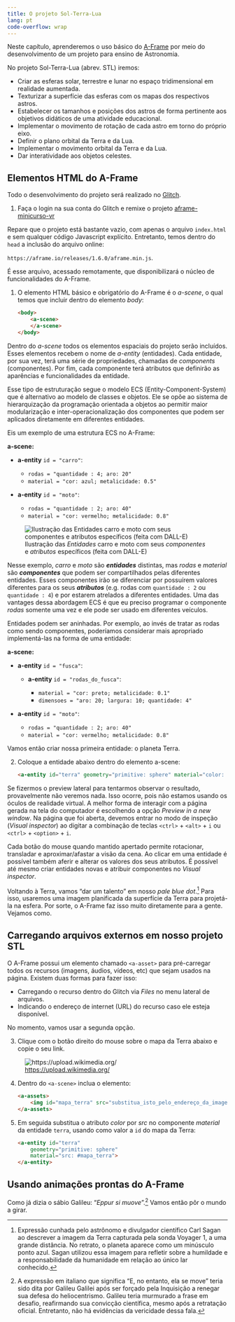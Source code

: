 ```yaml
---
title: O projeto Sol-Terra-Lua
lang: pt
code-overflow: wrap
---
```


Neste capítulo, aprenderemos o uso básico do [A-Frame](https://aframe.io/) por meio do desenvolvimento de um projeto para ensino de Astronomia.

No projeto Sol-Terra-Lua (abrev. STL) iremos:

- Criar as esferas solar, terrestre e lunar no espaço tridimensional em realidade aumentada.
- Texturizar a superfície das esferas com os mapas dos respectivos astros.
- Estabelecer os tamanhos e posições dos astros de forma pertinente aos objetivos didáticos de uma atividade educacional.
- Implementar o movimento de rotação de cada astro em torno do próprio eixo.
- Definir o plano orbital da Terra e da Lua.
- Implementar o movimento orbital da Terra e da Lua.
- Dar interatividade aos objetos celestes.


## Elementos HTML do A-Frame

Todo o desenvolvimento do projeto será realizado no [Glitch](htmlbasico.qmd#disponibilizando-páginas-web-diretamente-na-internet-com-glitch).

1. Faça o login na sua conta do Glitch e remixe o projeto [aframe-minicurso-vr](https://glitch.com/edit/#!/aframe-minicurso-vr)

Repare que o projeto está bastante vazio, com apenas o arquivo `index.html` e sem qualquer código Javascript explícito. Entretanto, temos dentro do `head` a inclusão do arquivo online:

`https://aframe.io/releases/1.6.0/aframe.min.js`.

É esse arquivo, acessado remotamente, que disponibilizará o núcleo de funcionalidades do A-Frame.

1. O elemento HTML básico e obrigatório do A-Frame é o *a-scene*, o qual temos que incluir dentro do elemento *body*:

    ```html
    <body>
        <a-scene>
        </a-scene>
    </body>
    ```

Dentro do *a-scene* todos os elementos espaciais do projeto serão incluídos. Esses elementos recebem o nome de *a-entity* (entidades). Cada entidade, por sua vez, terá uma série de propriedades, chamadas de *components* (componentes). Por fim, cada componente terá atributos que definirão as aparências e funcionalidades da entidade.

Esse tipo de estruturação segue o modelo ECS (Entity-Component-System) que é alternativo ao modelo de classes e objetos. Ele se opõe ao sistema de hierarquização da programação orientada a objetos ao permitir maior modularização e inter-operacionalização dos componentes que podem ser aplicados diretamente em diferentes entidades.

Eis um exemplo de uma estrutura ECS no A-Frame:

**a-scene:**

- **a-entity** `id = "carro"`:
    
    - `rodas = "quantidade : 4; aro: 20"`
    - `material = "cor: azul; metalicidade: 0.5"`

- **a-entity** `id = "moto"`:
    
    - `rodas = "quantidade : 2; aro: 40"`
    - `material = "cor: vermelho; metalicidade: 0.8"`

![Ilustração das *Entidades* carro e moto com seus *componentes* e *atributos* específicos (feita com DALL-E)](carro_e_moto.jpg)

Nesse exemplo, *carro* e *moto* são ***entidades*** distintas, mas *rodas* e *material* são ***componentes*** que podem ser compartilhados pelas diferentes entidades. Esses componentes irão se diferenciar por possuírem valores diferentes para os seus ***atributos*** (e.g. rodas com `quantidade : 2` ou `quantidade : 4`) e por estarem atrelados a diferentes entidades. Uma das vantages dessa abordagem ECS é que eu preciso programar o componente *rodas* somente uma vez e ele pode ser usado em diferentes veículos.

Entidades podem ser aninhadas. Por exemplo, ao invés de tratar as rodas como sendo componentes, poderíamos considerar mais apropriado implementá-las na forma de uma entidade:

**a-scene:**

- **a-entity** `id = "fusca"`:

    - **a-entity** `id = "rodas_do_fusca"`:    
        
        - `material = "cor: preto; metalicidade: 0.1"`
        - `dimensoes = "aro: 20; largura: 10; quantidade: 4"`

- **a-entity** `id = "moto"`:
    
    - `rodas = "quantidade : 2; aro: 40"`
    - `material = "cor: vermelho; metalicidade: 0.8"`

Vamos então criar nossa primeira entidade: o planeta Terra.

2. Coloque a entidade abaixo dentro do elemento a-scene:

    ```html 
    <a-entity id="terra" geometry="primitive: sphere" material="color: blue"></a-entity>
    ``` 

Se fizermos o preview lateral para tentarmos observar o resultado, provavelmente não veremos nada. Isso ocorre, pois não estamos usando os óculos de realidade virtual. A melhor forma de interagir com a página gerada na tela do computador é escolhendo a opção *Preview in a new window*. Na página que foi aberta, devemos entrar no modo de inspeção (*Visual inspector*) ao digitar a combinação de teclas `<ctrl>` + `<alt>` + `i` ou `<ctrl>` + `<option>` + `i`.

Cada botão do mouse quando mantido apertado permite rotacionar, transladar e aproximar/afastar a visão da cena. Ao clicar em uma entidade é possível também aferir e alterar os valores dos seus atributos. É possível até mesmo criar entidades novas e atribuir componentes no *Visual inspector*.

Voltando à Terra, vamos "dar um talento" em nosso *pale blue dot*.[^1] Para isso, usaremos uma imagem planificada da superfície da Terra para projetá-la na esfera. Por sorte, o A-Frame faz isso muito diretamente para a gente. Vejamos como.

## Carregando arquivos externos em nosso projeto STL

O A-Frame possui um elemento chamado `<a-asset>` para pré-carregar todos os recursos (imagens, áudios, vídeos, etc) que sejam usados na página. Existem duas formas para fazer isso:

- Carregando o recurso dentro do Glitch via *Files* no menu lateral de arquivos.
- Indicando o endereço de internet (URL) do recurso caso ele esteja disponível.

No momento, vamos usar a segunda opção.

3. Clique com o botão direito do mouse sobre o mapa da Terra abaixo e copie o seu link.

![[https://upload.wikimedia.org/](https://upload.wikimedia.org/wikipedia/commons/thumb/2/23/Blue_Marble_2002.png/1280px-Blue_Marble_2002.png)](1280px-Blue_Marble_2002.png)

4. Dentro do `<a-scene>` inclua o elemento:

    ```html
    <a-assets>
        <img id="mapa_terra" src="substitua_isto_pelo_endereço_da_imagem">
    </a-assets>
    ``` 

5. Em seguida substitua o atributo *color* por *src* no componente *material* da entidade `terra`, usando como valor a `id` do mapa da Terra:

    ```html
    <a-entity id="terra"
        geometry="primitive: sphere"
        material="src: #mapa_terra">
    </a-entity>
    ``` 

## Usando animações prontas do A-Frame

Como já dizia o sábio Galileu: "*Eppur si muove*".[^2] Vamos então pôr o mundo a girar.

[^1]:
    Expressão cunhada pelo astrônomo e divulgador científico Carl Sagan ao descrever a imagem da Terra capturada pela sonda Voyager 1, a uma grande distância. No retrato, o planeta aparece como um minúsculo ponto azul. Sagan utilizou essa imagem para refletir sobre a humildade e a responsabilidade da humanidade em relação ao único lar conhecido.

[^2]:
    A expressão em italiano que significa "E, no entanto, ela se move" teria sido dita por Galileu Galilei após ser forçado pela Inquisição a renegar sua defesa do heliocentrismo. Galileu teria murmurado a frase em desafio, reafirmando sua convicção científica, mesmo após a retratação oficial. Entretanto, não há evidências da vericidade dessa fala.